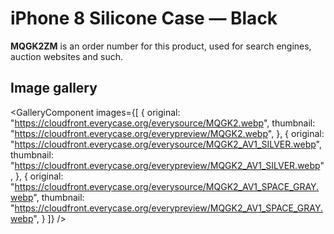 
# iPhone 8 Silicone Case — Black

<Callout type='info' emoji='👉🏻'>**MQGK2ZM** is an order number for this product, used for search engines, auction websites and such.</Callout>

## Image gallery

<GalleryComponent
    images={[
      {
        original: "https://cloudfront.everycase.org/everysource/MQGK2.webp",
        thumbnail: "https://cloudfront.everycase.org/everypreview/MQGK2.webp",
      },
      {
        original: "https://cloudfront.everycase.org/everysource/MQGK2_AV1_SILVER.webp",
        thumbnail: "https://cloudfront.everycase.org/everypreview/MQGK2_AV1_SILVER.webp",
      },
      {
        original: "https://cloudfront.everycase.org/everysource/MQGK2_AV1_SPACE_GRAY.webp",
        thumbnail: "https://cloudfront.everycase.org/everypreview/MQGK2_AV1_SPACE_GRAY.webp",
      }
    ]}
  />
